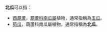 '''北瓜'''可以指：
*[[西葫蘆|西葫蘆]]，[[葫蘆科|葫蘆科]][[南瓜屬|南瓜屬]]植物，通常指稱為[[玉瓜|玉瓜]]。
*[[筍瓜|筍瓜]]，葫蘆科南瓜屬植物，通常指稱為'''北瓜'''。

{{Set index article}}
{{Authority control}}